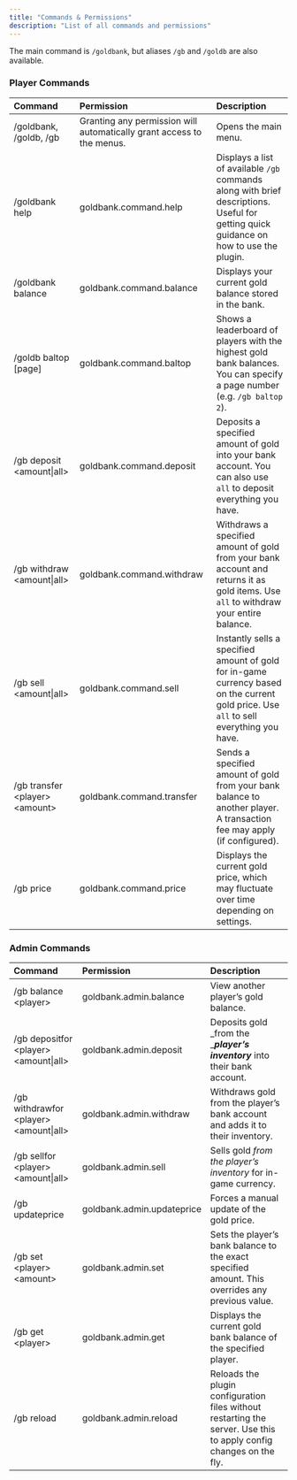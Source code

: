 ```yaml
---
title: "Commands & Permissions"
description: "List of all commands and permissions"
---
```


The main command is `/goldbank`, but aliases `/gb` and `/goldb` are also available.

### **Player Commands**

| **Command**                        | **Permission**                                                        | **Description**                                                                                                                         |
| :--------------------------------- | :-------------------------------------------------------------------- | :-------------------------------------------------------------------------------------------------------------------------------------- |
| /goldbank, /goldb, /gb             | Granting any permission will automatically grant access to the menus. | Opens the main menu.                                                                                                                    |
| /goldbank help                     | goldbank.command.help                                                 | Displays a list of available `/gb` commands along with brief descriptions. Useful for getting quick guidance on how to use the plugin.  |
| /goldbank balance                  | goldbank.command.balance                                              | Displays your current gold balance stored in the bank.                                                                                  |
| /goldb baltop [page]               | goldbank.command.baltop                                               | Shows a leaderboard of players with the highest gold bank balances. You can specify a page number (e.g. `/gb baltop 2`).                |
| /gb deposit \<amount\|all\>        | goldbank.command.deposit                                              | Deposits a specified amount of gold into your bank account. You can also use `all` to deposit everything you have.                      |
| /gb withdraw \<amount\|all\>       | goldbank.command.withdraw                                             | Withdraws a specified amount of gold from your bank account and returns it as gold items. Use `all` to withdraw your entire balance.    |
| /gb sell \<amount\|all\>           | goldbank.command.sell                                                 | Instantly sells a specified amount of gold for in-game currency based on the current gold price. Use `all` to sell everything you have. |
| /gb transfer \<player\> \<amount\> | goldbank.command.transfer                                             | Sends a specified amount of gold from your bank balance to another player. A transaction fee may apply (if configured).                 |
| /gb price                          | goldbank.command.price                                                | Displays the current gold price, which may fluctuate over time depending on settings.                                                   |

### **Admin Commands**

| **Command**                                | **Permission**             | **Description**                                                                                                    |
| :----------------------------------------- | :------------------------- | :----------------------------------------------------------------------------------------------------------------- |
| /gb balance \<player\>                     | goldbank.admin.balance     | View another player’s gold balance.                                                                                |
| /gb depositfor \<player\> \<amount\|all\>  | goldbank.admin.deposit     | Deposits gold _from the _**_player’s inventory_** into their bank account.                                         |
| /gb withdrawfor \<player\> \<amount\|all\> | goldbank.admin.withdraw    | Withdraws gold from the player’s bank account and adds it to their inventory.                                      |
| /gb sellfor \<player\> \<amount\|all\>     | goldbank.admin.sell        | Sells gold _from the player’s inventory_ for in-game currency.                                                     |
| /gb updateprice                            | goldbank.admin.updateprice | Forces a manual update of the gold price.                                                                          |
| /gb set \<player\> \<amount\>              | goldbank.admin.set         | Sets the player’s bank balance to the exact specified amount. This overrides any previous value.                   |
| /gb get \<player\>                         | goldbank.admin.get         | Displays the current gold bank balance of the specified player.                                                    |
| /gb reload                                 | goldbank.admin.reload      | Reloads the plugin configuration files without restarting the server. Use this to apply config changes on the fly. |